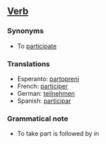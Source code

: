 ==[[Verb]]==

===Synonyms===
*To [[participate]]

===Translations===
*Esperanto: [[partopreni]]
*French: [[participer]]
*German: [[teilnehmen]]
*Spanish: [[participar]]

===Grammatical note===

*To take part is followed by ''in''